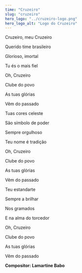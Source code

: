 ```yaml
---
time: "Cruzeiro"
slug: "cruzeiro"
hero_logo: "../cruzeiro-logo.png"
hero_logo_alt: "Logo do Cruzeiro"
---
```


Cruzeiro, meu Cruzeiro

Querido time brasileiro

Glorioso, imortal

Tu és o mais fiel

Oh, Cruzeiro

Clube do povo

As tuas glórias

Vêm do passado

Tuas cores celeste

São símbolo de poder

Sempre orgulhoso

Teu nome é tradição

Oh, Cruzeiro

Clube do povo

As tuas glórias

Vêm do passado

Teu estandarte

Sempre a brilhar

Nos gramados

E na alma do torcedor

Oh, Cruzeiro

Clube do povo

As tuas glórias

Vêm do passado



**Compositor: Lamartine Babo**